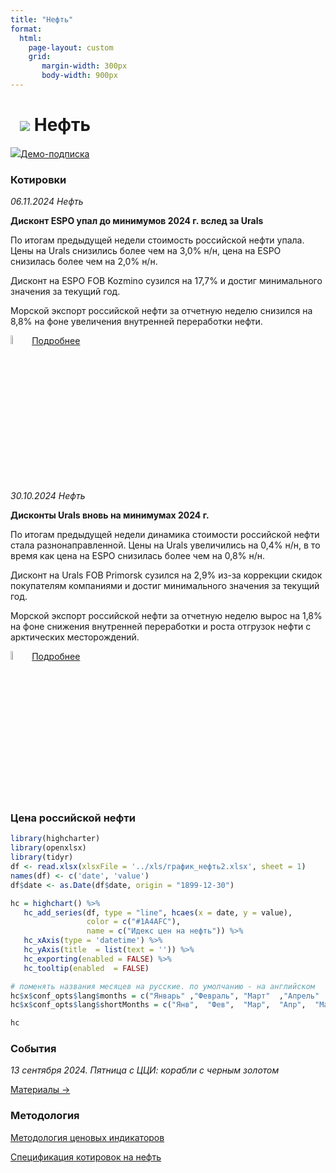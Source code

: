 ```yaml
---
title: "Нефть"
format: 
  html:
    page-layout: custom
    grid:
       margin-width: 300px
       body-width: 900px
---
```


# ![](../images/icon-oil.svg) Нефть {.my-custom-class style="margin-left:3%;"}

![](../images/icon-subscription.svg)[Демо-подписка](../demo-subscription.qmd)

:::::: {.grid style="margin-left:0%"}
::: {.g-col-12 .g-col-sm-12 .g-col-xs-12 .g-col-xl-6 .g-col-md-6 .g-col-lg-6}
### Котировки

*06.11.2024 Нефть*

**Дисконт ESPO упал до минимумов 2024 г. вслед за Urals**

По итогам предыдущей недели стоимость российской нефти упала. Цены на Urals снизились более чем на 3,0% н/н, цена на ESPO снизилась более чем на 2,0% н/н.

Дисконт на ESPO FOB Kozmino сузился на 17,7% и достиг минимального значения за текущий год.

Морской экспорт российской нефти за отчетную неделю снизился на 8,8% на фоне увеличения внутренней переработки нефти. 

![](../images/icon-locker.svg){width="6%"} [Подробнее](../demo-subscription.qmd)

*30.10.2024 Нефть*

**Дисконты Urals вновь на минимумах 2024 г.**

По итогам предыдущей недели динамика стоимости российской нефти стала разнонаправленной. Цены на Urals увеличились на 0,4% н/н, в то время как цена на ESPO снизилась более чем на 0,8% н/н.

Дисконт на Urals FOB Primorsk сузился на 2,9% из-за коррекции скидок покупателям компаниями и достиг минимального значения за текущий год.

Морской экспорт российской нефти за отчетную неделю вырос на 1,8% на фоне снижения внутренней переработки и роста отгрузок нефти с арктических месторождений.

![](../images/icon-locker.svg){width="6%"} [Подробнее](../demo-subscription.qmd)


:::

::: {.g-col-12 .g-col-sm-12 .g-col-xs-12 .g-col-xl-6 .g-col-md-6 .g-col-lg-6}
### Цена российской нефти

```r
library(highcharter)
library(openxlsx)
library(tidyr)
df <- read.xlsx(xlsxFile = '../xls/график_нефть2.xlsx', sheet = 1) 
names(df) <- c('date', 'value')
df$date <- as.Date(df$date, origin = "1899-12-30")

hc = highchart() %>% 
   hc_add_series(df, type = "line", hcaes(x = date, y = value), 
                 color = c("#1A4AFC"), 
                 name = c("Идекс цен на нефть")) %>% 
   hc_xAxis(type = 'datetime') %>% 
   hc_yAxis(title  = list(text = '')) %>% 
   hc_exporting(enabled = FALSE) %>% 
   hc_tooltip(enabled  = FALSE)

# поменять названия месяцев на русские. по умолчанию - на английском
hc$x$conf_opts$lang$months = c("Январь"	,"Февраль",	"Март"	,"Апрель"	,"Май",	"Июнь", "Июль",	"Август",	"Сентябрь",	"Октябрь",	"Ноябрь",	"Декабрь")
hc$x$conf_opts$lang$shortMonths = c("Янв", 	"Фев",	"Мар",	"Апр",	"Май",	"Июн",	"Июл",	"Авг",	"Сен",	"Окт",	"Ноя",	"Дек")

hc


```

### События

*13 сентября 2024. Пятница с ЦЦИ: корабли с черным золотом*

[Материалы →](../events/2024-09-13-crude.qmd)
:::

::: {.g-col-12 .g-col-sm-12 .g-col-xs-12 .g-col-xl-6 .g-col-md-6 .g-col-lg-6}
### Методология

[Методология ценовых индикаторов](../methodology/methodology-benchmark-pbc.qmd)

[Спецификация котировок на нефть](../methodology/specs-oil.qmd)
:::
::::::
